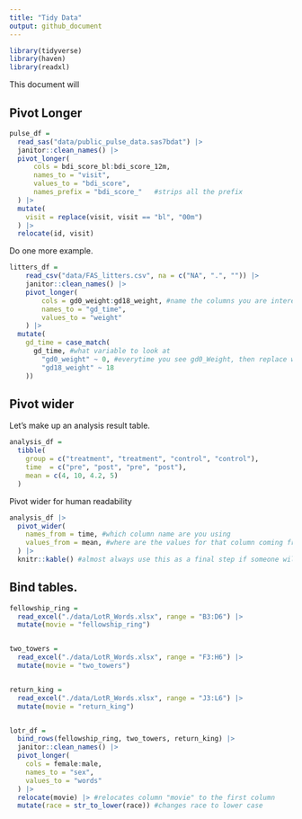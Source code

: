 ```yaml
---
title: "Tidy Data"
output: github_document
---
```


```r
library(tidyverse)
library(haven)
library(readxl)
```

This document will

## Pivot Longer

```r
pulse_df = 
  read_sas("data/public_pulse_data.sas7bdat") |> 
  janitor::clean_names() |> 
  pivot_longer(
      cols = bdi_score_bl:bdi_score_12m,
      names_to = "visit",
      values_to = "bdi_score",
      names_prefix = "bdi_score_"   #strips all the prefix
  ) |> 
  mutate(
    visit = replace(visit, visit == "bl", "00m")
  ) |> 
  relocate(id, visit)
```

Do one more example.

```r
litters_df = 
    read_csv("data/FAS_litters.csv", na = c("NA", ".", "")) |> 
    janitor::clean_names() |> 
    pivot_longer(
        cols = gd0_weight:gd18_weight, #name the columns you are interested in between gd0 and gd18 (this is in order, but can also use "starts with..." or "contains...")
        names_to = "gd_time",
        values_to = "weight"
    ) |> 
  mutate(
    gd_time = case_match(
      gd_time, #what variable to look at
        "gd0_weight" ~ 0, #everytime you see gd0_Weight, then replace with 0 
        "gd18_weight" ~ 18
    ))
```

## Pivot wider

Let's make up an analysis result table.

```r
analysis_df = 
  tibble(
    group = c("treatment", "treatment", "control", "control"),
    time  = c("pre", "post", "pre", "post"),
    mean = c(4, 10, 4.2, 5)
  )
```

Pivot wider for human readability

```r
analysis_df |> 
  pivot_wider(
    names_from = time, #which column name are you using
    values_from = mean, #where are the values for that column coming from? the mean variable
  ) |> 
  knitr::kable() #almost always use this as a final step if someone will read the table
```

## Bind tables.

```r
fellowship_ring = 
  read_excel("./data/LotR_Words.xlsx", range = "B3:D6") |>
  mutate(movie = "fellowship_ring")


two_towers = 
  read_excel("./data/LotR_Words.xlsx", range = "F3:H6") |>
  mutate(movie = "two_towers")


return_king = 
  read_excel("./data/LotR_Words.xlsx", range = "J3:L6") |>
  mutate(movie = "return_king")


lotr_df = 
  bind_rows(fellowship_ring, two_towers, return_king) |> 
  janitor::clean_names() |> 
  pivot_longer(
    cols = female:male,
    names_to = "sex",
    values_to = "words"
  ) |> 
  relocate(movie) |> #relocates column "movie" to the first column
  mutate(race = str_to_lower(race)) #changes race to lower case
```





